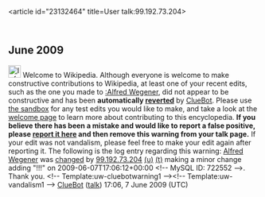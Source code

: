 <article id="23132464" title=User talk:99.192.73.204>
	<talkpage id="23132464" title="User talk:99.192.73.204">


== June 2009 ==
[[Image:Information.svg|left|25px]] Welcome to Wikipedia. Although everyone is welcome to make constructive contributions to Wikipedia, at least one of your recent edits, such as the one you made to [[:Alfred Wegener]], did not appear to be constructive and has been '''automatically [[Help:Reverting|reverted]]''' by [[User:ClueBot|ClueBot]].  Please use [[Wikipedia:Sandbox|the sandbox]] for any test edits you would like to make, and take a look at the [[Wikipedia:Introduction|welcome page]] to learn more about contributing to this encyclopedia.  '''If you believe there has been a mistake and would like to report a false positive, please [[User:ClueBot/FalsePositives|report it here]] and then remove this warning from your talk page.'''  If your edit was not vandalism, please feel free to make your edit again after reporting it. The following is the log entry regarding this warning: [[Alfred Wegener]] was [http://en.wikipedia.org/w/index.php?title=Alfred+Wegener&amp;diff=295003820&amp;oldid=292214107 changed] by [[Special:Contributions/99.192.73.204|99.192.73.204]] [[User:99.192.73.204|(u)]] [[User talk:99.192.73.204|(t)]] making a minor change adding &quot;!!!&quot; on 2009-06-07T17:06:12+00:00 &lt;!-- MySQL ID: 722552 --&gt;. Thank you. &lt;!-- Template:uw-cluebotwarning1 --&gt;&lt;!-- Template:uw-vandalism1 --&gt; [[User:ClueBot|ClueBot]] ([[User talk:ClueBot|talk]]) 17:06, 7 June 2009 (UTC)
	</talkpage>
</article>